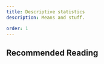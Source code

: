 ```yaml
---
title: Descriptive statistics
description: Means and stuff.

order: 1
---
```


## Recommended Reading
